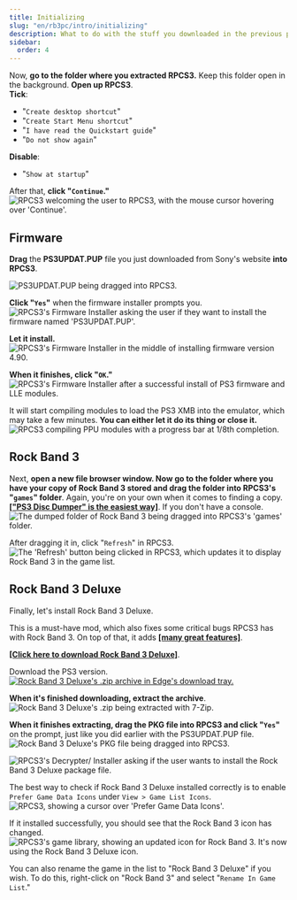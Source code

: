 ```yaml
---
title: Initializing
slug: "en/rb3pc/intro/initializing"
description: What to do with the stuff you downloaded in the previous page.
sidebar:
  order: 4
---
```


Now, **go to the folder where you extracted RPCS3.** Keep this folder open in the background. **Open up RPCS3**.  
**Tick**:
* "`Create desktop shortcut`"
* "`Create Start Menu shortcut`"
* "`I have read the Quickstart guide`"
* "`Do not show again`"  

**Disable**:
* "`Show at startup`"  

After that, **click "`Continue`."**   
<Image src={rpcs3init} alt="RPCS3 welcoming the user to RPCS3, with the mouse cursor hovering over 'Continue'." />

## Firmware

**Drag** the **PS3UPDAT.PUP** file you just downloaded from Sony's website **into RPCS3**. 

<Image src={rpcs3fwdnd} alt="PS3UPDAT.PUP being dragged into RPCS3." />

**Click "`Yes`"** when the firmware installer prompts you.  
<Image src={fwinstall} alt="RPCS3's Firmware Installer asking the user if they want to install the firmware named 'PS3UPDAT.PUP'." />

**Let it install.**  
<Image src={rpcs3fw} alt="RPCS3's Firmware Installer in the middle of installing firmware version 4.90." />

**When it finishes, click "`OK`."**  
<Image src={rpcs3fwdone} alt="RPCS3's Firmware Installer after a successful install of PS3 firmware and LLE modules." />

It will start compiling modules to load the PS3 XMB into the emulator, which may take a few minutes. **You can either let it do its thing or close it.**  
<Image src={rpcs3fwcomp} alt="RPCS3 compiling PPU modules with a progress bar at 1/8th completion." />

## Rock Band 3

Next, **open a new file browser window. Now go to the folder where you have your copy of Rock Band 3 stored and drag the folder into RPCS3's "`games`" folder**. Again, you're on your own when it comes to finding a copy.  
<a href="https://youtu.be/mRxSKxoYt_g" target="_blank" rel="noopener noreferrer"><b>["PS3 Disc Dumper" is the easiest way]</b></a>. If you don't have a console.  
<Image src={rpcs3rb3dnd} alt="The dumped folder of Rock Band 3 being dragged into RPCS3's 'games' folder." />

After dragging it in, click "`Refresh`" in RPCS3.  
<Image src={rpcs3refresh} alt="The 'Refresh' button being clicked in RPCS3, which updates it to display Rock Band 3 in the game list." />

## Rock Band 3 Deluxe

Finally, let's install Rock Band 3 Deluxe.

This is a must-have mod, which also fixes some critical bugs RPCS3 has with Rock Band 3. On top of that, it adds <a href="https://rb3dx.milohax.org/features" target="_blank" rel="noopener noreferrer"><b>[many great features]</b></a>.

<a href="https://rb3dx.milohax.org/downloads" target="_blank" rel="noopener noreferrer"><b>[Click here to download Rock Band 3 Deluxe]</b></a>.

Download the PS3 version.  
<a href="https://rb3dx.milohax.org/downloads" target="_blank" rel="noopener noreferrer"><Image src={rb3dxdl} alt="Rock Band 3 Deluxe's .zip archive in Edge's download tray." /></a>

**When it's finished downloading, extract the archive**.  
<Image src={rb3dxext} alt="Rock Band 3 Deluxe's .zip being extracted with 7-Zip." />

**When it finishes extracting, drag the PKG file into RPCS3 and click "`Yes`"** on the prompt, just like you did earlier with the PS3UPDAT.PUP file.  
<Image src={rpcs3rb3dxdnd} alt="Rock Band 3 Deluxe's PKG file being dragged into RPCS3." />

<Image src={rpcs3pkg} alt="RPCS3's Decrypter/ Installer asking if the user wants to install the Rock Band 3 Deluxe package file." />

The best way to check if Rock Band 3 Deluxe installed correctly is to enable `Prefer Game Data Icons` under `View > Game List Icons`.  
<Image src={rpcs3gamedataicon} alt="RPCS3, showing a cursor over 'Prefer Game Data Icons'." />

If it installed successfully, you should see that the Rock Band 3 icon has changed.  
<Image src={rpcs3rb3dxicon} alt="RPCS3's game library, showing an updated icon for Rock Band 3. It's now using the Rock Band 3 Deluxe icon." />

You can also rename the game in the list to "Rock Band 3 Deluxe" if you wish. To do this, right-click on "Rock Band 3" and select "`Rename In Game List`."